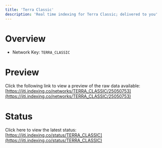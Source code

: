 ```yaml
---
title: 'Terra Classic'
description: 'Real time indexing for Terra Classic; delivered to you'
---
```


# Overview
- Network Key: `TERRA_CLASSIC`

# Preview
Click the following link to view a preview of the raw data available: [https://jiti.indexing.co/networks/TERRA_CLASSIC/25050753](https://jiti.indexing.co/networks/TERRA_CLASSIC/25050753)

# Status
Click here to view the latest status: [https://jiti.indexing.co/status/TERRA_CLASSIC](https://jiti.indexing.co/status/TERRA_CLASSIC)
